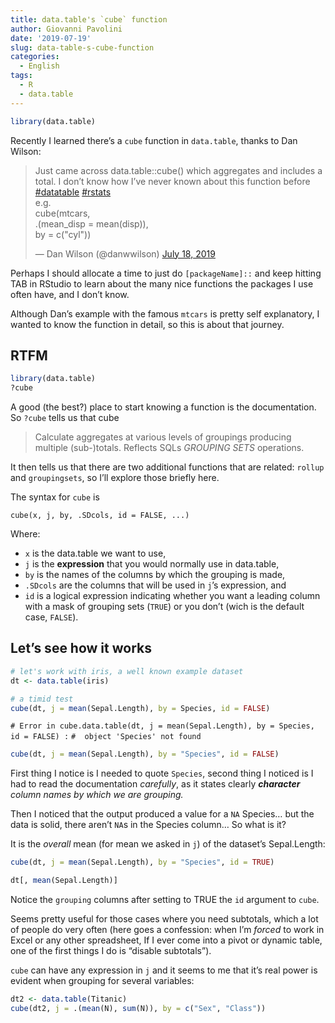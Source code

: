 ```yaml
---
title: data.table's `cube` function
author: Giovanni Pavolini
date: '2019-07-19'
slug: data-table-s-cube-function
categories:
  - English
tags:
  - R
  - data.table
---
```

```r
library(data.table)
```

Recently I learned there's a `cube` function in `data.table`, thanks to Dan Wilson:

<blockquote class="twitter-tweet"><p lang="en" dir="ltr">Just came across data.table::cube() which aggregates and includes a total. I don’t know how I’ve never known about this function before <a href="https://twitter.com/hashtag/datatable?src=hash&amp;ref_src=twsrc%5Etfw">#datatable</a> <a href="https://twitter.com/hashtag/rstats?src=hash&amp;ref_src=twsrc%5Etfw">#rstats</a><br>e.g. <br>cube(mtcars,<br> .(mean_disp = mean(disp)),<br> by = c(&quot;cyl&quot;))</p>&mdash; Dan Wilson (@danwwilson) <a href="https://twitter.com/danwwilson/status/1151816144522579968?ref_src=twsrc%5Etfw">July 18, 2019</a></blockquote> <script async src="https://platform.twitter.com/widgets.js" charset="utf-8"></script> 

Perhaps I should allocate a time to just do `[packageName]::` and keep hitting TAB in RStudio to learn about the many nice functions the packages I use often have, and I don't know.

Although Dan's example with the famous `mtcars` is pretty self explanatory, I wanted to know the function in detail, so this is about that journey.

## RTFM

```r
library(data.table)
?cube
```

A good (the best?) place to start knowing a function is the documentation. So `?cube` tells us that cube

> Calculate aggregates at various levels of groupings producing multiple (sub-)totals. Reflects SQLs _GROUPING SETS_ operations.

It then tells us that there are two additional functions that are related: `rollup` and `groupingsets`, so I'll explore those briefly here.

The syntax for `cube` is

`cube(x, j, by, .SDcols, id = FALSE, ...)`

Where:

+ `x` is the data.table we want to use,
+ `j` is the **expression** that you would normally use in data.table,
+ `by` is the names of the columns by which the grouping is made, 
+ `.SDcols` are the columns that will be used in `j`'s expression, and
+ `id` is a logical expression indicating whether you want a leading column with a mask of grouping sets (`TRUE`) or you don't (wich is the default case, `FALSE`).

## Let's see how it works

```r
# let's work with iris, a well known example dataset
dt <- data.table(iris)
```


```r
# a timid test
cube(dt, j = mean(Sepal.Length), by = Species, id = FALSE)
```

`       # Error in cube.data.table(dt, j = mean(Sepal.Length), by = Species, id = FALSE) :` 
`       #  object 'Species' not found`

```r
cube(dt, j = mean(Sepal.Length), by = "Species", id = FALSE)

```

First thing I notice is I needed to quote `Species`, second thing I noticed is I had to read the documentation *carefully*, as it states clearly _**character** column names by which we are grouping._

Then I noticed that the output produced a value for a `NA` Species... but the data is solid, there aren't `NA`s in the Species column... So what is it?

It is the *overall* mean (for mean we asked in `j`) of the dataset's Sepal.Length:

```r
cube(dt, j = mean(Sepal.Length), by = "Species", id = TRUE)

dt[, mean(Sepal.Length)]
```

Notice the `grouping` columns after setting to TRUE the `id` argument to `cube`.

Seems pretty useful for those cases where you need subtotals, which a lot of people do very often (here goes a confession: when I'm *forced* to work in Excel or any other spreadsheet, If I ever come into a pivot or dynamic table, one of the first things I do is "disable subtotals").

`cube` can have any expression in `j` and it seems to me that it's real power is evident when grouping for several variables:

```r
dt2 <- data.table(Titanic)
cube(dt2, j = .(mean(N), sum(N)), by = c("Sex", "Class"))

```

